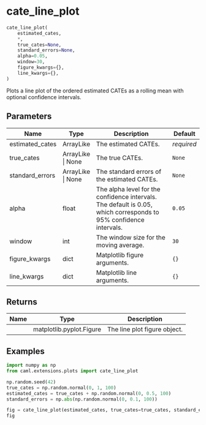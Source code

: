 # cate_line_plot { #caml.extensions.plots.cate_line_plot }

```python
cate_line_plot(
    estimated_cates,
    *,
    true_cates=None,
    standard_errors=None,
    alpha=0.05,
    window=30,
    figure_kwargs={},
    line_kwargs={},
)
```

Plots a line plot of the ordered estimated CATEs as a rolling mean with optional confidence intervals.

## Parameters {.doc-section .doc-section-parameters}

| Name            | Type              | Description                                                                                                       | Default    |
|-----------------|-------------------|-------------------------------------------------------------------------------------------------------------------|------------|
| estimated_cates | ArrayLike         | The estimated CATEs.                                                                                              | _required_ |
| true_cates      | ArrayLike \| None | The true CATEs.                                                                                                   | `None`     |
| standard_errors | ArrayLike \| None | The standard errors of the estimated CATEs.                                                                       | `None`     |
| alpha           | float             | The alpha level for the confidence intervals. The default is 0.05, which corresponds to 95% confidence intervals. | `0.05`     |
| window          | int               | The window size for the moving average.                                                                           | `30`       |
| figure_kwargs   | dict              | Matplotlib figure arguments.                                                                                      | `{}`       |
| line_kwargs     | dict              | Matplotlib line arguments.                                                                                        | `{}`       |

## Returns {.doc-section .doc-section-returns}

| Name   | Type                     | Description                  |
|--------|--------------------------|------------------------------|
|        | matplotlib.pyplot.Figure | The line plot figure object. |

## Examples {.doc-section .doc-section-examples}

```python
import numpy as np
from caml.extensions.plots import cate_line_plot

np.random.seed(42)
true_cates = np.random.normal(0, 1, 100)
estimated_cates = true_cates + np.random.normal(0, 0.5, 100)
standard_errors = np.abs(np.random.normal(0, 0.1, 100))

fig = cate_line_plot(estimated_cates, true_cates=true_cates, standard_errors=standard_errors, window=5)
fig
```